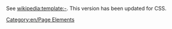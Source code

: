 <div style="clear:both"></div>
<noinclude>

See [http://en.wikipedia.org/wiki/Template:- wikipedia:template:-].  This version has been updated for CSS.
[[Category:en/Page Elements]]</noinclude>